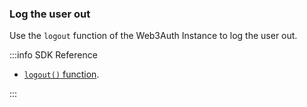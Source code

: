 ### Log the user out

Use the `logout` function of the Web3Auth Instance to log the user out.

:::info SDK Reference

- [`logout()` function](/sdk/mobile/pnp/android/usage#logging-out-a-user).

:::
